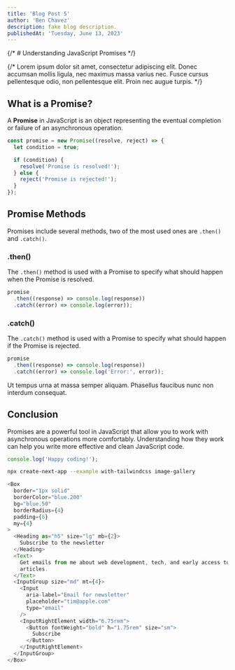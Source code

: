 ```yaml
---
title: 'Blog Post 5'
author: 'Ben Chavez'
description: fake blog description.
publishedAt: 'Tuesday, June 13, 2023'
---
```


{/* # Understanding JavaScript Promises */}

{/* Lorem ipsum dolor sit amet, consectetur adipiscing elit. Donec accumsan mollis ligula, nec maximus massa varius nec. Fusce cursus pellentesque odio, non pellentesque elit. Proin nec augue turpis. */}

## What is a Promise?

A **Promise** in JavaScript is an object representing the eventual completion or failure of an asynchronous operation.

```javascript
const promise = new Promise((resolve, reject) => {
  let condition = true;

  if (condition) {
    resolve('Promise is resolved!');
  } else {
    reject('Promise is rejected!');
  }
});
```

## Promise Methods

Promises include several methods, two of the most used ones are `.then()` and `.catch()`.

### .then()

The `.then()` method is used with a Promise to specify what should happen when the Promise is resolved.

```javascript
promise
  .then((response) => console.log(response))
  .catch((error) => console.log(error));
```

### .catch()

The `.catch()` method is used with a Promise to specify what should happen if the Promise is rejected.

```javascript
promise
  .then((response) => console.log(response))
  .catch((error) => console.log('Error:', error));
```

Ut tempus urna at massa semper aliquam. Phasellus faucibus nunc non interdum consequat.

## Conclusion

Promises are a powerful tool in JavaScript that allow you to work with asynchronous operations more comfortably. Understanding how they work can help you write more effective and clean JavaScript code.

```javascript
console.log('Happy coding!');
```

```bash
npx create-next-app --example with-tailwindcss image-gallery
```

```js title="components/Subscribe.js"
<Box
  border="1px solid"
  borderColor="blue.200"
  bg="blue.50"
  borderRadius={4}
  padding={6}
  my={4}
>
  <Heading as="h5" size="lg" mb={2}>
    Subscribe to the newsletter
  </Heading>
  <Text>
    Get emails from me about web development, tech, and early access to new
    articles.
  </Text>
  <InputGroup size="md" mt={4}>
    <Input
      aria-label="Email for newsletter"
      placeholder="tim@apple.com"
      type="email"
    />
    <InputRightElement width="6.75rem">
      <Button fontWeight="bold" h="1.75rem" size="sm">
        Subscribe
      </Button>
    </InputRightElement>
  </InputGroup>
</Box>
```
